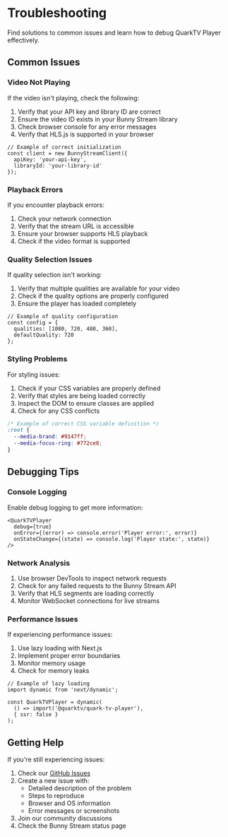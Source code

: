 # Troubleshooting


<Callout emoji="🔧">
  Find solutions to common issues and learn how to debug QuarkTV Player effectively.
</Callout>

## Common Issues

### Video Not Playing

If the video isn't playing, check the following:

1. Verify that your API key and library ID are correct
2. Ensure the video ID exists in your Bunny Stream library
3. Check browser console for any error messages
4. Verify that HLS.js is supported in your browser

```tsx
// Example of correct initialization
const client = new BunnyStreamClient({
  apiKey: 'your-api-key',
  libraryId: 'your-library-id'
});
```

### Playback Errors

If you encounter playback errors:

1. Check your network connection
2. Verify that the stream URL is accessible
3. Ensure your browser supports HLS playback
4. Check if the video format is supported

### Quality Selection Issues

If quality selection isn't working:

1. Verify that multiple qualities are available for your video
2. Check if the quality options are properly configured
3. Ensure the player has loaded completely

```tsx
// Example of quality configuration
const config = {
  qualities: [1080, 720, 480, 360],
  defaultQuality: 720
};
```

### Styling Problems

For styling issues:

1. Check if your CSS variables are properly defined
2. Verify that styles are being loaded correctly
3. Inspect the DOM to ensure classes are applied
4. Check for any CSS conflicts

```css
/* Example of correct CSS variable definition */
:root {
  --media-brand: #9147ff;
  --media-focus-ring: #772ce8;
}
```

## Debugging Tips

### Console Logging

Enable debug logging to get more information:

```tsx
<QuarkTVPlayer
  debug={true}
  onError={(error) => console.error('Player error:', error)}
  onStateChange={(state) => console.log('Player state:', state)}
/>
```

### Network Analysis

1. Use browser DevTools to inspect network requests
2. Check for any failed requests to the Bunny Stream API
3. Verify that HLS segments are loading correctly
4. Monitor WebSocket connections for live streams

### Performance Issues

If experiencing performance issues:

1. Use lazy loading with Next.js
2. Implement proper error boundaries
3. Monitor memory usage
4. Check for memory leaks

```tsx
// Example of lazy loading
import dynamic from 'next/dynamic';

const QuarkTVPlayer = dynamic(
  () => import('@quarktv/quark-tv-player'),
  { ssr: false }
);
```

## Getting Help

If you're still experiencing issues:

1. Check our [GitHub Issues](https://github.com/quarktv/quark-tv-player/issues)
2. Create a new issue with:
   - Detailed description of the problem
   - Steps to reproduce
   - Browser and OS information
   - Error messages or screenshots
3. Join our community discussions
4. Check the Bunny Stream status page 